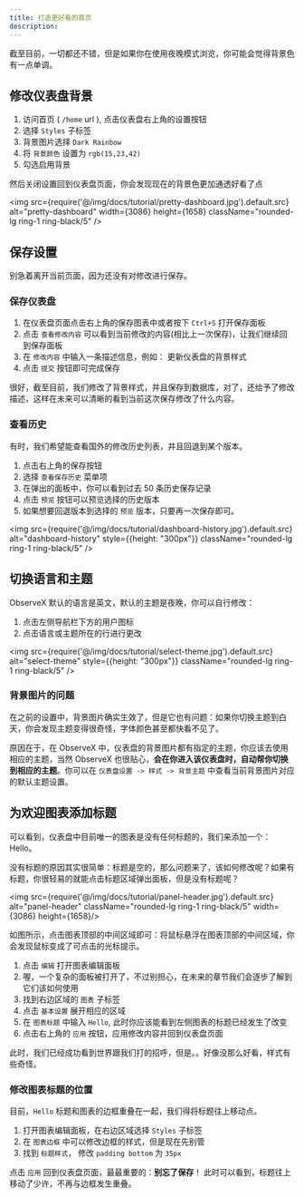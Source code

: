 ```yaml
---
title: 打造更好看的首页
description: 
---
```


截至目前，一切都还不错，但是如果你在使用夜晚模式浏览，你可能会觉得背景色有一点单调。

## 修改仪表盘背景

1. 访问首页 ( `/home` url ), 点击仪表盘右上角的设置按钮
2. 选择 `Styles` 子标签
3. 背景图片选择 `Dark Rainbow`
4. 将 <code>背景颜色</code> 设置为 `rgb(15,23,42)`
5. 勾选启用背景

然后关闭设置回到仪表盘页面，你会发现现在的背景色更加通透好看了点

<img src={require('@/img/docs/tutorial/pretty-dashboard.jpg').default.src} alt="pretty-dashboard" width={3086} height={1658} className="rounded-lg ring-1 ring-black/5" />


## 保存设置

别急着离开当前页面，因为还没有对修改进行保存。


### 保存仪表盘

1. 在仪表盘页面点击右上角的保存图表中或者按下 `Ctrl+S` 打开保存面板
2. 点击 `查看修改内容` 可以看到当前修改的内容(相比上一次保存)，让我们继续回到保存面板
3. 在 `修改内容` 中输入一条描述信息，例如： 更新仪表盘的背景样式
4. 点击 `提交` 按钮即可完成保存

很好，截至目前，我们修改了背景样式，并且保存到数据库，对了，还给予了修改描述，这样在未来可以清晰的看到当前这次保存修改了什么内容。

### 查看历史

有时，我们希望能查看国外的修改历史列表，并且回退到某个版本。

1. 点击右上角的保存按钮
2. 选择 `查看保存历史` 菜单项
3. 在弹出的面板中，你可以看到过去 50 条历史保存记录
4. 点击 `预览` 按钮可以预览选择的历史版本
5. 如果想要回退版本到选择的 `预览` 版本，只要再一次保存即可。

<img src={require('@/img/docs/tutorial/dashboard-history.jpg').default.src} alt="dashboard-history" style={{height: "300px"}} className="rounded-lg ring-1 ring-black/5" />

## 切换语言和主题

ObserveX 默认的语言是英文，默认的主题是夜晚，你可以自行修改：

1. 点击左侧导航栏下方的用户图标
2. 点击语言或主题所在的行进行更改

<img src={require('@/img/docs/tutorial/select-theme.jpg').default.src} alt="select-theme" style={{height: "300px"}} className="rounded-lg ring-1 ring-black/5" />

### 背景图片的问题

在之前的设置中，背景图片确实生效了，但是它也有问题：如果你切换主题到白天，你会发现主题变得很奇怪，字体颜色甚至都快看不见了。

原因在于，在 ObserveX 中，仪表盘的背景图片都有指定的主题，你应该去使用相应的主题，当然 ObserveX 也很贴心，**会在你进入该仪表盘时，自动帮你切换到相应的主题**。你可以在 `仪表盘设置 -> 样式 -> 背景主题` 中查看当前背景图片对应的默认主题设置。


## 为欢迎图表添加标题

可以看到，仪表盘中目前唯一的图表是没有任何标题的，我们来添加一个：Hello。

没有标题的原因其实很简单：标题是空的，那么问题来了，该如何修改呢？如果有标题，你很轻易的就能点击标题区域弹出面板，但是没有标题呢？

<img src={require('@/img/docs/tutorial/panel-header.jpg').default.src} alt="panel-header"  className="rounded-lg ring-1 ring-black/5"  width={3086} height={1658}/>

如图所示，点击图表顶部的中间区域即可：将鼠标悬浮在图表顶部的中间区域，你会发现鼠标变成了可点击的光标提示。

1. 点击 `编辑` 打开图表编辑面板
2. 喔，一个复杂的面板被打开了，不过别担心，在未来的章节我们会逐步了解到它们该如何使用
3. 找到右边区域的  `图表` 子标签
4. 点击 `基本设置` 展开相应的区域
5. 在 `图表标题` 中输入 `Hello`, 此时你应该能看到左侧图表的标题已经发生了改变
6. 点击右上角的 `应用` 按钮，应用修改内容并回到仪表盘页面

此时，我们已经成功看到世界跟我们打的招呼，但是。。好像没那么好看，样式有些奇怪。


### 修改图表标题的位置

目前，`Hello` 标题和图表的边框重叠在一起，我们得将标题往上移动点。

1. 打开图表编辑面板，在右边区域选择 `Styles` 子标签
2. 在 `图表边框` 中可以修改边框的样式，但是现在先别管
3. 找到 `标题样式`， 修改 `padding bottom` 为 `35px`



点击 `应用` 回到仪表盘页面，最最重要的：**别忘了保存**！ 此时可以看到，标题往上移动了少许，不再与边框发生重叠。









